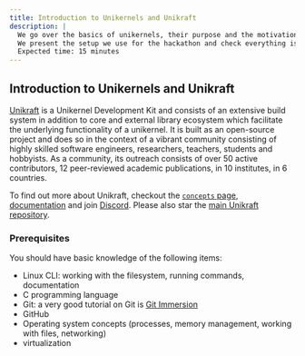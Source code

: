 ```yaml
---
title: Introduction to Unikernels and Unikraft
description: |
  We go over the basics of unikernels, their purpose and the motivation behind building unikernels with the library Operating System model.
  We present the setup we use for the hackathon and check everything is OK before proceeding to actual work items.
  Expected time: 15 minutes
---
```


## Introduction to Unikernels and Unikraft

[Unikraft](https://github.com/unikraft/) is a Unikernel Development Kit and consists of an extensive build system in addition to core and external library ecosystem which facilitate the underlying functionality of a unikernel.
It is built as an open-source project and does so in the context of a vibrant community consisting of highly skilled software engineers, researchers, teachers, students and hobbyists.
As a community, its outreach consists of over 50 active contributors, 12 peer-reviewed academic publications, in 10 institutes, in 6 countries.

To find out more about Unikraft, checkout the [`concepts` page](/docs/concepts), [documentation](https://unikraft.org/docs/) and join [Discord](https://bit.ly/UnikraftDiscord).
Please also star the [main Unikraft repository](https://github.com/unikraft/unikraft/).

### Prerequisites

You should have basic knowledge of the following items:

* Linux CLI: working with the filesystem, running commands, documentation
* C programming language
* Git: a very good tutorial on Git is [Git Immersion](https://gitimmersion.com/)
* GitHub
* Operating system concepts (processes, memory management, working with files, networking)
* virtualization
